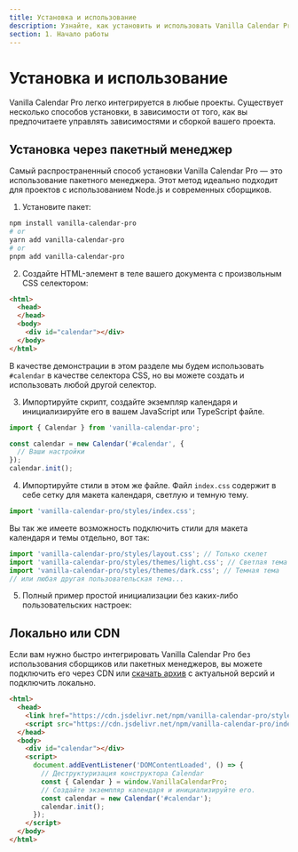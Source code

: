 ```yaml
---
title: Установка и использование
description: Узнайте, как установить и использовать Vanilla Calendar Pro. Интегрируйте календарь через пакетный менеджер или CDN, и настройте его в соответствии с вашими потребностями.
section: 1. Начало работы
---
```


# Установка и использование

Vanilla Calendar Pro легко интегрируется в любые проекты. Существует несколько способов установки, в зависимости от того, как вы предпочитаете управлять зависимостями и сборкой вашего проекта.

## Установка через пакетный менеджер

Самый распространенный способ установки Vanilla Calendar Pro — это использование пакетного менеджера. Этот метод идеально подходит для проектов с использованием Node.js и современных сборщиков.

1. Установите пакет:

```bash
npm install vanilla-calendar-pro
# or
yarn add vanilla-calendar-pro
# or
pnpm add vanilla-calendar-pro
```


2. Создайте HTML-элемент в теле вашего документа с произвольным CSS селектором:

```html
<html>
  <head>
  </head>
  <body>
    <div id="calendar"></div>
  </body>
</html>
```

<Info>В качестве демонстрации в этом разделе мы будем использовать `#calendar` в качестве селектора CSS, но вы можете создать и использовать любой другой селектор.</Info>

3. Импортируйте скрипт, создайте экземпляр календаря и инициализируйте его в вашем JavaScript или TypeScript файле.

```ts
import { Calendar } from 'vanilla-calendar-pro';

const calendar = new Calendar('#calendar', {
  // Ваши настройки
});
calendar.init();
```

4. Импортируйте стили в этом же файле. Файл `index.css` содержит в себе сетку для макета календаря, светлую и темную тему.

```ts
import 'vanilla-calendar-pro/styles/index.css';
```

Вы так же имеете возможность подключить стили для макета календаря и темы отдельно, вот так:

```ts
import 'vanilla-calendar-pro/styles/layout.css'; // Только скелет
import 'vanilla-calendar-pro/styles/themes/light.css'; // Светлая тема
import 'vanilla-calendar-pro/styles/themes/dark.css'; // Темная тема
// или любая другая пользовательская тема...
```

5. Полный пример простой инициализации без каких-либо пользовательских настроек:

<Sandbox example="installation-and-usage" />

## Локально или CDN

Если вам нужно быстро интегрировать Vanilla Calendar Pro без использования сборщиков или пакетных менеджеров, вы можете подключить его через CDN или <a href="https://cdn.jsdelivr.net/npm/vanilla-calendar-pro@latest/package.zip" rel="noopener noreferrer" target="_blank">скачать архив</a> с актуальной версий и подключить локально.

```html
<html>
  <head>
    <link href="https://cdn.jsdelivr.net/npm/vanilla-calendar-pro/styles/index.css" rel="stylesheet">
    <script src="https://cdn.jsdelivr.net/npm/vanilla-calendar-pro/index.js" defer></script>
  </head>
  <body>
    <div id="calendar"></div>
    <script>
      document.addEventListener('DOMContentLoaded', () => {
        // Деструктуризация конструктора Calendar
        const { Calendar } = window.VanillaCalendarPro;
        // Создайте экземпляр календаря и инициализируйте его.
        const calendar = new Calendar('#calendar');
        calendar.init();
      });
    </script>
  </body>
</html>
```

